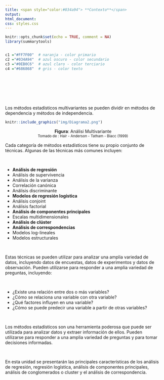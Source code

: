 ```yaml
---
title: <span style="color:#034a94"> **Contexto**</span>
output:
html_document:
css: styles.css
---
```


```r
knitr::opts_chunk$set(echo = TRUE, comment = NA)
library(summarytools)


c1 ="#FF7F00"  # naranja - color primario 
c2 ="#034A94"  # azul oscuro - color secundario
c3 ="#0EB0C6"  # azul claro - color terciario
c4 ="#686868"  # gris - color texto
```

</br></br>


</br></br>

Los métodos estadísticos multivariantes se pueden dividir en métodos de dependencia y métodos de independencia.
</br>



```r
knitr::include_graphics("img/Diagrama2.png")
```

<center>
**Figura**: Análisi Multivariante <br/>
<sub>
Tomado de : Hair - Anderson - Tatham - Blacc (1999)
</sub>
</center>

Cada categoría de métodos estadísticos tiene su propio conjunto de técnicas. Algunas de las técnicas más comunes incluyen:

</br>

* **Análisis de regresión**
* Análisis de supervivencia
* Análisis de la varianza
* Correlación canónica
* Análisis discriminante
* **Modelos de regresión logística**
* Análisis conjoint
* Análisis factorial
* **Análisis de componentes principales**
* Escalas multidimensionales
* **Análisis de clúster**
* **Análisis de correspondencias**
* Modelos log-lineales
* Modelos estructurales

</br>

Estas técnicas se pueden utilizar para analizar una amplia variedad de datos, incluyendo datos de encuestas, datos de experimentos y datos de observación. Pueden utilizarse para responder a una amplia variedad de preguntas, incluyendo:

</br>

* ¿Existe una relación entre dos o más variables?
* ¿Cómo se relaciona una variable con otra variable?
* ¿Qué factores influyen en una variable?
* ¿Cómo se puede predecir una variable a partir de otras variables?

</br>

Los métodos estadísticos son una herramienta poderosa que puede ser utilizada para analizar datos y extraer información de ellos. Pueden utilizarse para responder a una amplia variedad de preguntas y para tomar decisiones informadas.

</br>

En esta unidad se presentarán las principales características de los análisis de regresión, regresión logística, análisis de componentes principales, análisis de  conglomerados o cluster y el análisis de correspondencia.


